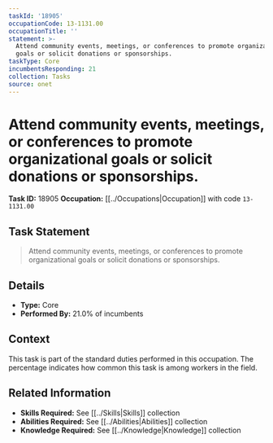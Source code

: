 ```yaml
---
taskId: '18905'
occupationCode: 13-1131.00
occupationTitle: ''
statement: >-
  Attend community events, meetings, or conferences to promote organizational
  goals or solicit donations or sponsorships.
taskType: Core
incumbentsResponding: 21
collection: Tasks
source: onet
---
```

# Attend community events, meetings, or conferences to promote organizational goals or solicit donations or sponsorships.

**Task ID:** 18905
**Occupation:** [[../Occupations|Occupation]] with code `13-1131.00`

## Task Statement

> Attend community events, meetings, or conferences to promote organizational goals or solicit donations or sponsorships.

## Details

- **Type:** Core
- **Performed By:** 21.0% of incumbents

## Context

This task is part of the standard duties performed in this occupation. The percentage indicates how common this task is among workers in the field.

## Related Information

- **Skills Required:** See [[../Skills|Skills]] collection
- **Abilities Required:** See [[../Abilities|Abilities]] collection
- **Knowledge Required:** See [[../Knowledge|Knowledge]] collection
